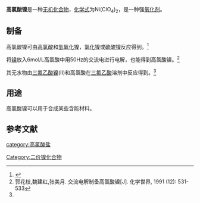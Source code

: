 {{chembox
| ImageFile = Nickel_perchlorate_hexahydrate_1.jpg
| ImageSize = 
| IUPACName = 
| OtherNames = 高氯酸镍(II)
| Section1 = {{Chembox Identifiers
|   CASNo = 13637-71-3
|   CASNo_Ref = {{Cascite|correct|CAS}}
|   CASNo_Comment = 无水
|   CASNo2 = 13520-61-1
|   CASNo2_Ref = {{cascite|correct|CAS}}
|   CASNo2_Comment = 六水
|   PubChem = 
|   SMILES = 
  }}
| Section2 = {{Chembox Properties
|   Formula = Ni(ClO<sub>4</sub>)<sub>2</sub>
|   MolarMass = 257.599（无水）<BR>365.695（六水）
|   Appearance = 黄绿色固体（无水）<BR>青绿色易潮解晶体（六水）
|   Density = 
|   MeltingPt = 
|   BoilingPt = 
|   Solubility = 259g（六水合物）<ref name=wj>谢高阳 等. 无机化学丛书 锰分族 铁系 铂系. 科学出版社, 2011. pp 290. 镍(II)的卤酸盐和高卤酸盐</ref>
|   SolubleOther = 
  }}
| Section3 = {{Chembox Hazards
|   MainHazards = 
|   FlashPt = 
  }}
| Section8 = {{Chembox Related
|   OtherAnions = [[高铼酸镍|高铼酸镍]]<BR>[[硝酸镍|硝酸镍]]
|   OtherCations = [[高氯酸亚铁|高氯酸亚铁]]<BR>[[高氯酸钴|高氯酸钴]]
|   OtherCpds = [[高氯酸|高氯酸]]
  }}
}}

'''高氯酸镍'''是一种[[无机化合物|无机化合物]]，[[化学式|化学式]]为Ni(ClO<sub>4</sub>)<sub>2</sub>，是一种强[[氧化剂|氧化剂]]。

==制备==
高氯酸镍可由[[高氯酸|高氯酸]]和[[氢氧化镍|氢氧化镍]]，[[氯化镍|氯化镍]]或[[碳酸镍|碳酸镍]]反应得到。<ref name=Hexahydrate>{{citation|surname1=Daniela Sustac Roman|title=Encyclopedia of Reagents for Organic Synthesis|publisher=John Wiley & Sons, Ltd|contribution=Nickel (II) perchlorate hexahydrate|isbn=978-0-470-84289-8|date=2001-01-01|language=German
}}</ref>

将[[镍|镍]]放入6mol/L高氯酸中用50Hz的交流电进行电解，也能得到高氯酸镍。<ref>郭花枝,魏建红,张美月. 交流电解制备高氯酸镍[J]. 化学世界, 1991 (12): 531-533</ref>

其无水物由[[三氟乙酸镍|三氟乙酸镍]](II)和高氯酸在[[三氟乙酸|三氟乙酸]]溶剂中反应得到。<ref name=wj />

==用途==
高氯酸镍可以用于合成某些含能材料。
==参考文献==
{{reflist}}

{{镍化合物}}
{{高氯酸盐}}
[[Category:二价镍化合物|Category:二价镍化合物]]
[[category:高氯酸盐|category:高氯酸盐]]